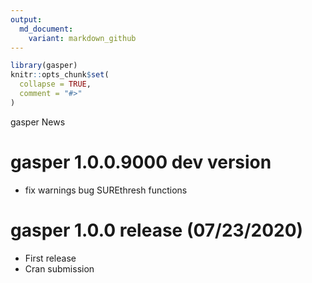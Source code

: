 ```yaml
---
output:
  md_document:
    variant: markdown_github
---
```

```r
library(gasper)
knitr::opts_chunk$set(
  collapse = TRUE,
  comment = "#>"
)
```

gasper News

# gasper 1.0.0.9000 dev version
* fix warnings bug SUREthresh functions

# gasper 1.0.0 release (07/23/2020)
* First release
* Cran submission

